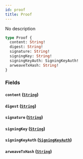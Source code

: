 ```yaml
---
id: proof
title: Proof
---
```


No description

```graphql
type Proof {
  content: String!
  digest: String!
  signature: String!
  signingKey: String!
  signingKeyAuth: SigningKeyAuth!
  arweaveTxHash: String!
}
```

### Fields

#### `content` ([`String`](/V1/cyberconnect-api/reference/scalars/string))

#### `digest` ([`String`](/V1/cyberconnect-api/reference/scalars/string))

#### `signature` ([`String`](/V1/cyberconnect-api/reference/scalars/string))

#### `signingKey` ([`String`](/V1/cyberconnect-api/reference/scalars/string))

#### `signingKeyAuth` ([`SigningKeyAuth`](/cyberconnect-api/reference/objects/signing-key-auth))

#### `arweaveTxHash` ([`String`](/V1/cyberconnect-api/reference/scalars/string))
